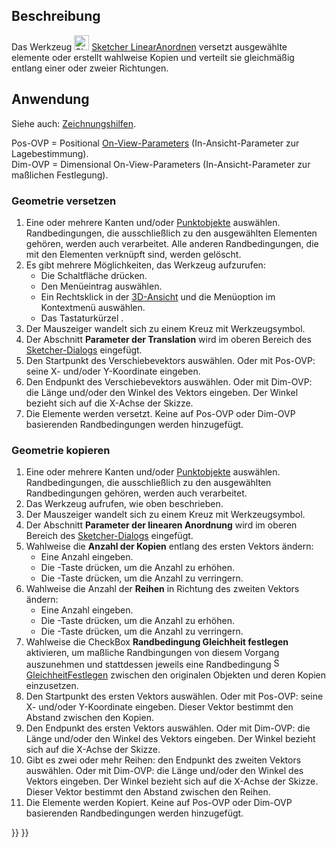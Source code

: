 <languages/>

{{Docnav/de
|[[Sketcher_SelectVerticalAxis/de|VertikaleAchseAuswählen]]
|[[Sketcher_Rotate/de|RingförmigAnordnen]]
|[[Sketcher_Workbench/de|Sketcher]]
|IconL=Sketcher_SelectVerticalAxis.svg
|IconR=Sketcher_Rotate.svg
|IconC=Workbench_Sketcher.svg
}}

{{GuiCommand/de
|Name=Sketcher Translate
|Name/de=Sketcher Translate
|MenuLocation=Skizze → Sketcher-Werkzeuge → Versetzen / linear mustern
|Workbenches=[[Sketcher_Workbench/de|Sketcher]]
|Shortcut={{KEY|W}}
|Version=1.0
|SeeAlso=
}}

<span id="Description"></span>
==Beschreibung==

Das Werkzeug [[Image:Sketcher_Translate.svg|24px]] [[Sketcher_Translate|Sketcher LinearAnordnen]] versetzt ausgewählte elemente oder erstellt wahlweise Kopien und verteilt sie gleichmäßig entlang einer oder zweier Richtungen.

<span id="Usage"></span>
==Anwendung==

Siehe auch: [[Sketcher_Workbench/de#Zeichnungshilfen|Zeichnungshilfen]].

Pos-OVP = Positional [[Sketcher_Preferences/de#Allgemein|On-View-Parameters]] (In-Ansicht-Parameter zur Lagebestimmung).<br>
Dim-OVP = Dimensional On-View-Parameters (In-Ansicht-Parameter zur maßlichen Festlegung).

<span id="Move_geometry"></span>
===Geometrie versetzen===

# Eine oder mehrere Kanten und/oder [[Sketcher_CreatePoint/de|Punktobjekte]] auswählen. Randbedingungen, die ausschließlich zu den ausgewählten Elementen gehören, werden auch verarbeitet. Alle anderen Randbedingungen, die mit den Elementen verknüpft sind, werden gelöscht.
# Es gibt mehrere Möglichkeiten, das Werkzeug aufzurufen:
#* Die Schaltfläche {{Button|[[Image:Sketcher_Translate.svg|16px]] [[Sketcher_Translate/de|Versetzen / linear mustern]]}} drücken.
#* Den Menüeintrag {{MenuCommand|Skizze → Sketcher-Werkzeuge → [[Image:Sketcher_Translate.svg|16px]] Versetzen / linear mustern}} auswählen.
#* Ein Rechtsklick in der [[3D_View/de|3D-Ansicht]] und die Menüoption {{MenuCommand|[[Image:Sketcher_Translate.svg|16px]] Versetzen / linear mustern}} im Kontextmenü auswählen.
#* Das Tastaturkürzel {{KEY|W}}.
# Der Mauszeiger wandelt sich zu einem Kreuz mit Werkzeugsymbol.
# Der Abschnitt '''Parameter der Translation''' wird im oberen Bereich des [[Sketcher_Dialog/de|Sketcher-Dialogs]] eingefügt.
# Den Startpunkt des Verschiebevektors auswählen. Oder mit Pos-OVP: seine X- und/oder Y-Koordinate eingeben.
# Den Endpunkt des Verschiebevektors auswählen. Oder mit Dim-OVP: die Länge und/oder den Winkel des Vektors eingeben. Der Winkel bezieht sich auf die X-Achse der Skizze.
# Die Elemente werden versetzt. Keine auf Pos-OVP oder Dim-OVP basierenden Randbedingungen werden hinzugefügt.

<span id="Copy_geometry"></span>
===Geometrie kopieren===

# Eine oder mehrere Kanten und/oder [[Sketcher_CreatePoint/de|Punktobjekte]] auswählen. Randbedingungen, die ausschließlich zu den ausgewählten Randbedingungen gehören, werden auch verarbeitet.
# Das Werkzeug aufrufen, wie oben beschrieben.
# Der Mauszeiger wandelt sich zu einem Kreuz mit Werkzeugsymbol.
# Der Abschnitt '''Parameter der linearen Anordnung''' wird im oberen Bereich des [[Sketcher_Dialog/de|Sketcher-Dialogs]] eingefügt.
# Wahlweise die '''Anzahl der Kopien''' entlang des ersten Vektors ändern:
#* Eine Anzahl eingeben.
#* Die {{KEY|U}}-Taste drücken, um die Anzahl zu erhöhen.
#* Die {{KEY|J}}-Taste drücken, um die Anzahl zu verringern.
# Wahlweise die Anzahl der ''' Reihen''' in Richtung des zweiten Vektors ändern:
#* Eine Anzahl eingeben.
#* Die {{KEY|R}}-Taste drücken, um die Anzahl zu erhöhen.
#* Die {{KEY|F}}-Taste drücken, um die Anzahl zu verringern.
# Wahlweise die CheckBox '''Randbedingung Gleichheit festlegen''' aktivieren, um maßliche Randbingungen von diesem Vorgang auszunehmen und stattdessen jeweils eine Randbedingung [[Image:Sketcher_ConstrainEqual.svg|16px]] [[Sketcher_ConstrainEqual/de|GleichheitFestlegen]] zwischen den originalen Objekten und deren Kopien einzusetzen.
# Den Startpunkt des ersten Vektors auswählen. Oder mit Pos-OVP: seine X- und/oder Y-Koordinate eingeben. Dieser Vektor bestimmt den Abstand zwischen den Kopien.
# Den Endpunkt des ersten Vektors auswählen. Oder mit Dim-OVP: die Länge und/oder den Winkel des Vektors eingeben. Der Winkel bezieht sich auf die X-Achse der Skizze.
# Gibt es zwei oder mehr Reihen: den Endpunkt des zweiten Vektors auswählen. Oder mit Dim-OVP: die Länge und/oder den Winkel des Vektors eingeben. Der Winkel bezieht sich auf die X-Achse der Skizze. Dieser Vektor bestimmt den Abstand zwischen den Reihen.
# Die Elemente werden Kopiert. Keine auf Pos-OVP oder Dim-OVP basierenden Randbedingungen werden hinzugefügt.


{{Docnav/de
|[[Sketcher_SelectVerticalAxis/de|VertikaleAchseAuswählen]]
|[[Sketcher_Rotate/de|RingförmigAnordnen]]
|[[Sketcher_Workbench/de|Sketcher]]
|IconL=Sketcher_SelectVerticalAxis.svg
|IconR=Sketcher_Rotate.svg
|IconC=Workbench_Sketcher.svg
}}

{{Sketcher_Tools_navi{{#translation:}}}}
{{Userdocnavi{{#translation:}}}}